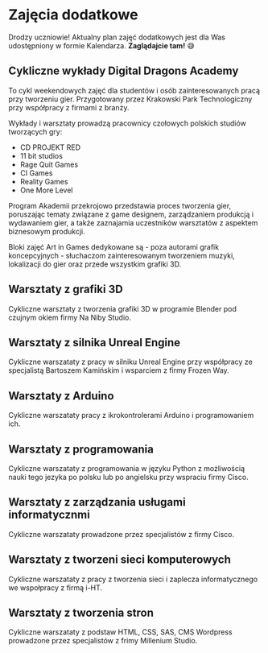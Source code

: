 # Zajęcia dodatkowe

Drodzy uczniowie! Aktualny plan zajęć dodatkowych jest dla Was udostępniony w
formie Kalendarza. **Zaglądajcie tam!** 😅

## Cykliczne wykłady Digital Dragons Academy

To cykl weekendowych zajęć dla studentów i osób zainteresowanych pracą przy
tworzeniu gier. Przygotowany przez Krakowski Park Technologiczny przy współpracy
z firmami z branży.

Wykłady i warsztaty prowadzą pracownicy czołowych polskich studiów tworzących
gry:

- CD PROJEKT RED
- 11 bit studios
- Rage Quit Games
- CI Games
- Reality Games
- One More Level

Program Akademii przekrojowo przedstawia proces tworzenia gier, poruszając
tematy związane z game designem, zarządzaniem produkcją i wydawaniem gier, a
także zaznajamia uczestników warsztatów z aspektem biznesowym produkcji.

Bloki zajęć Art in Games dedykowane są - poza autorami grafik koncepcyjnych -
słuchaczom zainteresowanym tworzeniem muzyki, lokalizacji do gier oraz przede
wszystkim grafiki 3D.

## Warsztaty z grafiki 3D

Cykliczne warsztaty z tworzenia grafiki 3D w programie Blender pod czujnym okiem
firmy Na Niby Studio.

## Warsztaty z silnika Unreal Engine

Cykliczne warszataty z pracy w silniku Unreal Engine przy współpracy ze
specjalistą Bartoszem Kamińskim i wsparciem z firmy Frozen Way.

## Warsztaty z Arduino

Cykliczne warszataty pracy z ikrokontrolerami Arduino i programowaniem ich.

## Warsztaty z programowania

Cykliczne warszataty z programowania w języku Python z możliwością nauki tego
jezyka po polsku lub po angielsku przy wspraciu firmy Cisco.

## Warsztaty z zarządzania usługami informatycznmi

Cykliczne warszataty prowadzone przez specjalistów z firmy Cisco.

## Warsztaty z tworzeni sieci komputerowych

Cykliczne warszataty z pracy z tworzenia sieci i zaplecza informatycznego we
wspołpracy z firmą i-HT.

## Warsztaty z tworzenia stron

Cykliczne warszataty z podstaw HTML, CSS, SAS, CMS Wordpress prowadzone przez
specjalistów z frimy Millenium Studio.
